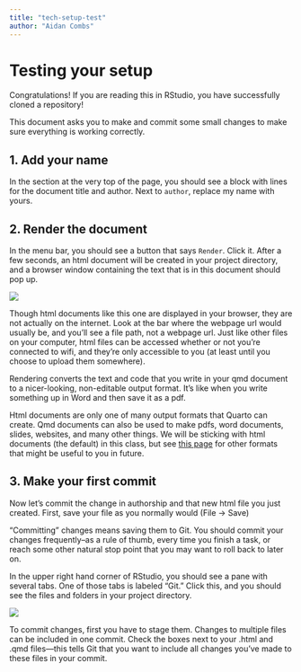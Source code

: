 ```yaml
---
title: "tech-setup-test"
author: "Aidan Combs"
---
```


# Testing your setup

Congratulations! If you are reading this in RStudio, you have successfully cloned a repository!

This document asks you to make and commit some small changes to make sure everything is working correctly.

## 1. Add your name

In the section at the very top of the page, you should see a block with lines for the document title and author. Next to `author`, replace my name with yours.

## 2. Render the document

In the menu bar, you should see a button that says `Render`. Click it. After a few seconds, an html document will be created in your project directory, and a browser window containing the text that is in this document should pop up.

![](images/render.png)

::: callout-note
Though html documents like this one are displayed in your browser, they are not actually on the internet. Look at the bar where the webpage url would usually be, and you'll see a file path, not a webpage url. Just like other files on your computer, html files can be accessed whether or not you're connected to wifi, and they're only accessible to you (at least until you choose to upload them somewhere).
:::

::: callout-note
Rendering converts the text and code that you write in your qmd document to a nicer-looking, non-editable output format. It's like when you write something up in Word and then save it as a pdf.

Html documents are only one of many output formats that Quarto can create. Qmd documents can also be used to make pdfs, word documents, slides, websites, and many other things. We will be sticking with html documents (the default) in this class, but see [this page](https://quarto.org/docs/output-formats/all-formats.html) for other formats that might be useful to you in future.
:::

## 3. Make your first commit

Now let's commit the change in authorship and that new html file you just created. First, save your file as you normally would (File -\> Save)

::: callout-note
"Committing" changes means saving them to Git. You should commit your changes frequently--as a rule of thumb, every time you finish a task, or reach some other natural stop point that you may want to roll back to later on.
:::

In the upper right hand corner of RStudio, you should see a pane with several tabs. One of those tabs is labeled "Git." Click this, and you should see the files and folders in your project directory.

![](images/git_pane.png)

To commit changes, first you have to stage them. Changes to multiple files can be included in one commit. Check the boxes next to your .html and .qmd files---this tells Git that you want to include all changes you've made to these files in your commit.
